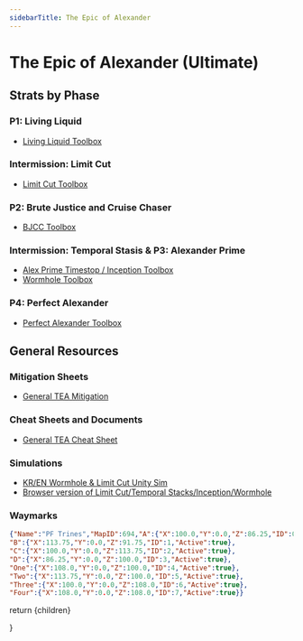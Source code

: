 ```yaml
---
sidebarTitle: The Epic of Alexander
---
```



# The Epic of Alexander (Ultimate)
## Strats by Phase
### P1: Living Liquid
- [Living Liquid Toolbox](https://ff14.toolboxgaming.space/?id=725383877116761&preview=1)
### Intermission: Limit Cut
- [Limit Cut Toolbox](https://ff14.toolboxgaming.space/?id=803293127441961&preview=1)
### P2: Brute Justice and Cruise Chaser
- [BJCC  Toolbox](https://ff14.toolboxgaming.space/?id=492297437831961&preview=1)
### Intermission: Temporal Stasis & P3: Alexander Prime
- [Alex Prime Timestop / Inception Toolbox](https://ff14.toolboxgaming.space/?id=860745463802461&preview=1)
- [Wormhole Toolbox](https://ff14.toolboxgaming.space/?id=537197026169861&preview=1)
### P4: Perfect Alexander
- [Perfect Alexander Toolbox](https://ff14.toolboxgaming.space/?id=170875560147661&preview=1)
## General Resources
### Mitigation Sheets
- [General TEA Mitigation](https://docs.google.com/spreadsheets/d/1A58RflNeNq9mesuvSEcQzIvQ3MwOGyvPRi5khNACrc8/edit#gid=1511755464)
### Cheat Sheets and Documents
- [General TEA Cheat Sheet](https://raw.githubusercontent.com/naurffxiv/assets/main/Toolbox%20Resources/TEA/TeaCheatSheet.png)
### Simulations
- [KR/EN Wormhole & Limit Cut Unity Sim](https://github.com/naurffxiv/assets/tree/main/Simulators)
- [Browser version of Limit Cut/Temporal Stacks/Inception/Wormhole](https://dangermomentum.itch.io/1256-sim)
### Waymarks
```json
{"Name":"PF Trines","MapID":694,"A":{"X":100.0,"Y":0.0,"Z":86.25,"ID":0,"Active":true},
"B":{"X":113.75,"Y":0.0,"Z":91.75,"ID":1,"Active":true},
"C":{"X":100.0,"Y":0.0,"Z":113.75,"ID":2,"Active":true},
"D":{"X":86.25,"Y":0.0,"Z":100.0,"ID":3,"Active":true},
"One":{"X":108.0,"Y":0.0,"Z":100.0,"ID":4,"Active":true},
"Two":{"X":113.75,"Y":0.0,"Z":100.0,"ID":5,"Active":true},
"Three":{"X":100.0,"Y":0.0,"Z":108.0,"ID":6,"Active":true},
"Four":{"X":108.0,"Y":0.0,"Z":108.0,"ID":7,"Active":true}}
```

  return <MdxContent>{children}</MdxContent>
 
}